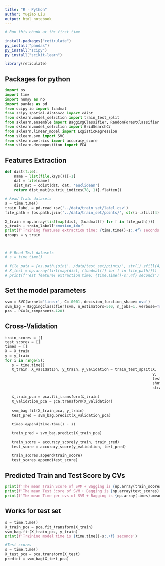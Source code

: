 ```yaml
---
title: "R - Python"
author: Yuqiao Liu
output: html_notebook
---
```




```r
# Run this chunk at the first time

install.packages("reticulate")
py_install("pandas")
py_install("scipy")
py_install("scikit-learn")

```

```r
library(reticulate)
```
## Packages for python
```python
import os
import time
import numpy as np
import pandas as pd
from scipy.io import loadmat
from scipy.spatial.distance import cdist
from sklearn.model_selection import train_test_split
from sklearn.ensemble import BaggingClassifier, RandomForestClassifier
from sklearn.model_selection import GridSearchCV
from sklearn.linear_model import LogisticRegression
from sklearn.svm import SVC
from sklearn.metrics import accuracy_score
from sklearn.decomposition import PCA
```

## Features Extraction
```python
def dist(file):
    name = list(file.keys())[-1]
    dat = file[name]
    dist_mat = cdist(dat, dat, 'euclidean')
    return dist_mat[np.triu_indices(78, 1)].flatten()

# Read Train datasets
s = time.time()
train_label = pd.read_csv('../data/train_set/label.csv')
file_path = [os.path.join('../data/train_set/points/', str(i).zfill(4) + '.mat') for i in range(1, 2501)]

X_train = np.array(list(map(dist, (loadmat(f) for f in file_path))))
y_train = train_label['emotion_idx']
print(f'Training features extraction time: {time.time()-s:.4f} seconds')
groups = y_train



# # Read Test datasets
# s = time.time()

# file_path = [os.path.join('../data/test_set/points/', str(i).zfill(4) + '.mat') for i in range(1, 2501)]
# X_test = np.array(list(map(dist, (loadmat(f) for f in file_path))))
# print(f'Test features extraction time: {time.time()-s:.4f} seconds')
```
## Set the model parameters
```python
svm = SVC(kernel='linear', C=.0001, decision_function_shape='ovo')
svm_bag = BaggingClassifier(svm, n_estimators=500, n_jobs=1, verbose=True)
pca = PCA(n_components=128)

```

## Cross-Validation
```python
train_scores = []
test_scores = []
times = []
X = X_train
y = y_train
for i in range(5):
   s = time.time()
   X_train, X_validation, y_train, y_validation = train_test_split(X, 
                                                                   y, 
                                                                   test_size=.2, 
                                                                   shuffle=True, 
                                                                   stratify=y)
   
   X_train_pca = pca.fit_transform(X_train)
   X_validation_pca = pca.transform(X_validation)
   
   svm_bag.fit(X_train_pca, y_train)
   test_pred = svm_bag.predict(X_validation_pca)
   
   times.append(time.time() - s)

   train_pred = svm_bag.predict(X_train_pca)

   train_score = accuracy_score(y_train, train_pred)
   test_score = accuracy_score(y_validation, test_pred)

   train_scores.append(train_score)
   test_scores.append(test_score)
```

## Predicted Train and Test Score by CVs
```python
print(f'The mean Train Score of SVM + Bagging is {np.array(train_scores).mean():.4f}')
print(f'The mean Test Score of SVM + Bagging is {np.array(test_scores).mean():.4f}')
print(f'The mean Time per cvs of SVM + Bagging is {np.array(times).mean():.4f} seconds')
```

## Works for test set
```python
s = time.time()
X_train_pca = pca.fit_transform(X_train)
svm_bag.fit(X_train_pca, y_train)
print(f'Training model time is {time.time()-s:.4f} seconds')
```

```python
#Test scores
s = time.time()
X_test_pca = pca.transform(X_test)
predict = svm_bag(X_test_pca)
```



